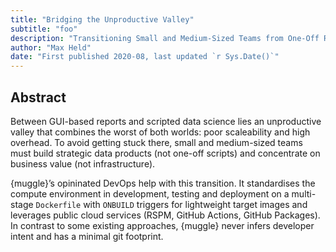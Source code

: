 ```yaml
---
title: "Bridging the Unproductive Valley"
subtitle: "foo"
description: "Transitioning Small and Medium-Sized Teams from One-Off Reports to Data Products"
author: "Max Held"
date: "First published 2020-08, last updated `r Sys.Date()`"
---
```


## Abstract

Between GUI-based reports and scripted data science lies an unproductive valley that combines the worst of both worlds:
poor scaleability and high overhead.
To avoid getting stuck there, small and medium-sized teams must build strategic data products (not one-off scripts) and concentrate on business value (not infrastructure).

{muggle}'s opininated DevOps help with this transition.
It standardises the compute environment in development, testing and deployment on a multi-stage `Dockerfile` with `ONBUILD` triggers for lightweight target images and leverages public cloud services (RSPM, GitHub Actions, GitHub Packages).
In contrast to some existing approaches, {muggle} never infers developer intent and has a minimal git footprint.

<!---

## Notes

Hi, I'm Max, I'm a social scientist, and for the past 6 years, I've worked as an R developer and data analyst in small and medium sized teams, in research and public administration.

Bringing R to these organisations has not, to be honest, been an unqualified success.
Often, we would get stuck somewhere in the middle between point-and-click-based reports and proper scripted data science.
We'd end up with the worst of both worlds:
we'd have the poor scaleability and reproducibility of excel but the upfront time investment of R.
That could become quite frustrating: Stakeholders would be unhappy because the ad-hoc reports they wanted were slow to materialise, and the analysts would be context switching like mad, ammassing technical debt and in the worst case, never achieving the promised reproducibility and scaleability of open source data science.

Now, I think teams and organisation *must* transition to scripted data science, if they don't want to concede this area of value generation to others.
But, without a proper setup, and in the short term, the honest answer has been that often, excel would get the job done better.

Over the past nine months, I've tried out a new approach with my team at the State- and University Library Göttingen, Germany, where we do bibliometric data analytics.
I think we've found two ways to bridge this unproductive valley from GUI to scripts.

First, we have strategically realigned our work around building data products.
That is, we try not to worry about any particular report, but instead on the data APIs, ETL pipelines and visualisations that were central to our mission, and then recycle and resurface those in various outputs.
Building these data products as R packages has been a useful heuristic.
Internally, it forced us not only to build better APIs and more tests, but more importantly, even a small thing as writing down the roxygen2 comments for a function would slow us down and make us thing harder about whether, and what we really needed.
Externally an R package with a corresponding pkgdown site has also helped us to make this kind of "backend" work more visible to our stakeholders.
It was just kind of nice to show them our tidy data API in pkgdown, which I think made them understand a little better what we do.

Secondly, we've revamped our DevOps and try to standardise and abstract away as much of the infrastructure as we can.
This was also a big pain point previously, because in this middle ground of "somewhat reproducible", synchronising the different environments between development, testing and deployment can be a huge timesink, which we couldn't afford.
We've build the muggle package for this purpose.
The package combines Docker multi-stage builds, on-build triggers, the RSPM snapshotted binaries, GitHub Actions and GitHub Packages to allow users to build a completely locked-down, reproducible compute environment by adding a 2-line `Dockerfile`.
The different build targets can then be used locally in development, in testing, and in deployment, say to host a shiny app on Azure Webapp for Containers -- all in the exact same compute environment.
Now we know there's already many approaches to do this kind of thing out there, many much more mature than muggle.
We think our approach may be worth it, because we optimise for speed, we religiously try not to layer on complexity or be too clever.
For example, depending on the build target, our images are about a tenth of some of the commonly used rocker images, so they can realistically be used in production, which we do.
We also never infer anything about the developers intent from the code and we never commit on behalf of the developer, or add much boilerplate code to the target repos.

I've heard this neat story that when electrification came around, it took a generation of managers before steam power was replaced in factories, because the whole shopfloor needed to be reorganized around electricity, which could be used much more flexibly.
I think in the same way, scripted data science for small and medium-sized teams is not a plug-and play solution.

We've learned to lessons which we'd like to share:

- You need some mental scaffolding like an R package to transition from a report-mindset to a data-product-mindset
- You need rigorous standardising around infrastructure, which you should entirely abstract away into separate software, rather than guide the developers hand, so to speak.
-->
